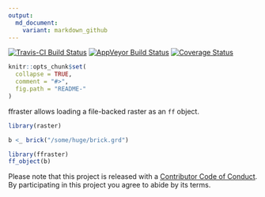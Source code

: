 ```yaml
---
output:
  md_document:
    variant: markdown_github
---
```

<!-- README.md is generated from README.Rmd. Please edit that file -->


[![Travis-CI Build Status](https://travis-ci.org/mdsumner/ffraster.svg?branch=master)](https://travis-ci.org/mdsumner/ffraster)
[![AppVeyor Build Status](https://ci.appveyor.com/api/projects/status/github/mdsumner/ffraster?branch=master&svg=true)](https://ci.appveyor.com/project/mdsumner/ffraster)
[![Coverage Status](https://img.shields.io/codecov/c/github/mdsumner/ffraster/master.svg)](https://codecov.io/github/mdsumner/ffraster?branch=master)


```r
knitr::opts_chunk$set(
  collapse = TRUE,
  comment = "#>",
  fig.path = "README-"
)
```


ffraster allows loading a file-backed raster as an `ff` object. 

```r
library(raster)

b <_ brick("/some/huge/brick.grd")

library(ffraster)
ff_object(b)

```

Please note that this project is released with a [Contributor Code of Conduct](CONDUCT.md). By participating in this project you agree to abide by its terms.
